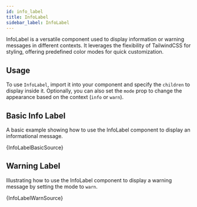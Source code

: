 ```yaml
---
id: info_label
title: InfoLabel
sidebar_label: InfoLabel
---
```


InfoLabel is a versatile component used to display information or warning messages in different contexts. It leverages the flexibility of TailwindCSS for styling, offering predefined color modes for quick customization.

## Usage

To use `InfoLabel`, import it into your component and specify the `children` to display inside it. Optionally, you can also set the `mode` prop to change the appearance based on the context (`info` or `warn`).


## Basic Info Label

A basic example showing how to use the InfoLabel component to display an informational message.


<CodeSample>
    <InfoLabelBasicDemo />
</CodeSample>

<CodeBlock language="tsx">{InfoLabelBasicSource}</CodeBlock>

## Warning Label

Illustrating how to use the InfoLabel component to display a warning message by setting the mode to `warn`.


<CodeSample>
    <InfoLabelWarnDemo />
</CodeSample>

<CodeBlock language="tsx">{InfoLabelWarnSource}</CodeBlock>
